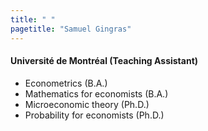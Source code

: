 ```yaml
---
title: " "
pagetitle: "Samuel Gingras"
---
```


<link rel="stylesheet" href="styles.css" type= "text/css">
<link rel="stylesheet" href="site_libs/academicons-1.9.1/css/academicons.min.css"/>

#### Université de Montréal (Teaching Assistant)
* Econometrics (B.A.)
* Mathematics for economists (B.A.)
* Microeconomic theory (Ph.D.)
* Probability for economists (Ph.D.)
